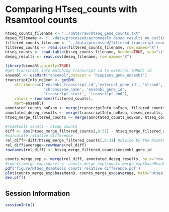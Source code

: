 Comparing HTseq_counts with Rsamtool counts
========================================================

```r
htseq_counts_filename <- "../data/raw/htseq_gene_counts.txt"
deseq_filename <- "../data/processed/acromegaly_deseq_results_no_outlier.csv"
filtered_counts_filename <- "../data/processed/filtered_transcript_counts_table.csv"
filtered_counts <- read.csv(filtered_counts_filename, row.names="X")
htseq_counts <- read.table(htseq_counts_filename, header=TRUE, sep="\t")
deseq_results <- read.csv(deseq_filename, row.names="X")
```

```r
library(biomaRt,quietly=TRUE)
#get transcript info matching transcript id to external (HNGC) id
ensembl <- useMart("ensembl",dataset = 'hsapiens_gene_ensembl')
transcriptInfo_noExon <- getBM(
    attributes=c('ensembl_transcript_id','external_gene_id', 'strand',
                 'chromosome_name', 'ensembl_gene_id',
                 'transcript_start', 'transcript_end'), 
    values = rownames(filtered_counts),
    mart=ensembl)
annotated_counts_noExon <- merge(transcriptInfo_noExon, filtered_counts, by.x="ensembl_transcript_id", by.y="row.names")
annotated_deseq_results <- merge(transcriptInfo_noExon, deseq_results, by.x="ensembl_transcript_id", by.y="id")
htseq_merge_filtered_counts <- merge(annotated_counts_noExon, htseq_counts, by.x="ensembl_gene_id", by.y="Genes")
```

```r
#rsamtools counts - htseq counts
diff <- abs(htseq_merge_filtered_counts[,8:31] - htseq_merge_filtered_counts[,32:55]) #Rsamtools counts - htseq counts
#calculate relative difference
rel_diff<-diff/htseq_merge_filtered_counts[,8:31] #divide by the Rsamtools counts
rel_diff$average<-rowMeans(rel_diff)
rownames(rel_diff) <- htseq_merge_filtered_counts$ensembl_gene_id
```

```r
counts_merge_exp <- merge(rel_diff, annotated_deseq_results, by.x="row.names", by.y="ensembl_gene_id")
#counts_merge_exp.subset <- counts_merge_exp[counts_merge_exp$baseMeanB < 6000,]
pdf('figure/HtSeq_Rsamtools counts relative difference.pdf')
plot(counts_merge_exp$baseMeanB, counts_merge_exp$average, main="Htseq and Rsamtools Relative Difference vs Avg Exp ", xlab="Acromegaly Avg Expression", ylab="Avg Relative Difference", xlim=range(0:200000), ylim=range(0:3), pch=19)
dev.off()
```
Session Information
---------------------

```r
sessionInfo()
```